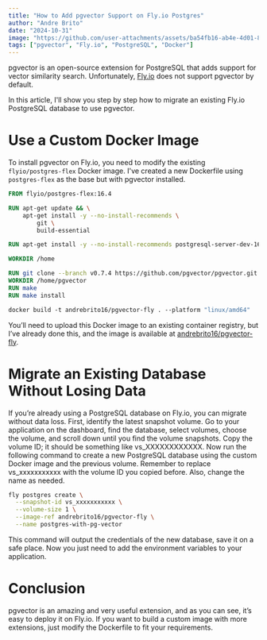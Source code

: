 ```yaml
---
title: "How to Add pgvector Support on Fly.io Postgres"
author: "Andre Brito"
date: "2024-10-31"
image: "https://github.com/user-attachments/assets/ba54fb16-ab4e-4d01-8d62-55ed0badc67f"
tags: ["pgvector", "Fly.io", "PostgreSQL", "Docker"]
---
```


pgvector is an open-source extension for PostgreSQL that adds support for vector similarity search. Unfortunately, [Fly.io](https://fly.io) does not support pgvector by default.

In this article, I'll show you step by step how to migrate an existing Fly.io PostgreSQL database to use pgvector.

# Use a Custom Docker Image

To install pgvector on Fly.io, you need to modify the existing `flyio/postgres-flex` Docker image. I've created a new Dockerfile using `postgres-flex` as the base but with pgvector installed.

```dockerfile
FROM flyio/postgres-flex:16.4

RUN apt-get update && \
    apt-get install -y --no-install-recommends \
        git \
        build-essential

RUN apt-get install -y --no-install-recommends postgresql-server-dev-16

WORKDIR /home

RUN git clone --branch v0.7.4 https://github.com/pgvector/pgvector.git
WORKDIR /home/pgvector
RUN make
RUN make install

docker build -t andrebrito16/pgvector-fly . --platform "linux/amd64"
```

You’ll need to upload this Docker image to an existing container registry, but I’ve already done this, and the image is available at [andrebrito16/pgvector-fly](https://hub.docker.com/repository/docker/andrebrito16/pgvector-fly/general).

# Migrate an Existing Database Without Losing Data

If you’re already using a PostgreSQL database on Fly.io, you can migrate without data loss. First, identify the latest snapshot volume.
Go to your application on the dashboard, find the database, select volumes, choose the volume, and scroll down until you find the volume snapshots. Copy the volume ID; it should be something like vs_XXXXXXXXXXXX.
Now run the following command to create a new PostgreSQL database using the custom Docker image and the previous volume. Remember to replace vs_xxxxxxxxxxx with the volume ID you copied before. Also, change the name as needed.

```bash
fly postgres create \
  --snapshot-id vs_xxxxxxxxxxx \
  --volume-size 1 \
  --image-ref andrebrito16/pgvector-fly \
  --name postgres-with-pg-vector
```

This command will output the credentials of the new database, save it on a safe place. Now you just need to add the environment variables to your application.

# Conclusion

pgvector is an amazing and very useful extension, and as you can see, it’s easy to deploy it on Fly.io. If you want to build a custom image with more extensions, just modify the Dockerfile to fit your requirements.